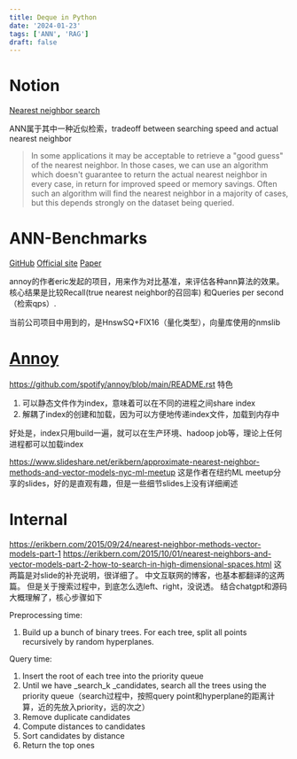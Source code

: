 ```yaml
---
title: Deque in Python
date: '2024-01-23'
tags: ['ANN', 'RAG']
draft: false
---
```



# Notion

[Nearest neighbor search](https://en.wikipedia.org/wiki/Nearest_neighbor_search)

ANN属于其中一种近似检索，tradeoff between searching speed and actual nearest neighbor

>In some applications it may be acceptable to retrieve a "good guess" of the nearest neighbor. In those cases, we can use an algorithm which doesn't guarantee to return the actual nearest neighbor in every case, in return for improved speed or memory savings. Often such an algorithm will find the nearest neighbor in a majority of cases, but this depends strongly on the dataset being queried.


# ANN-Benchmarks

[GitHub](https://github.com/nmslib/nmslib) [Official site](https://ann-benchmarks.com/) [Paper](https://arxiv.org/abs/1807.05614)

annoy的作者eric发起的项目，用来作为对比基准，来评估各种ann算法的效果。  核心结果是比较Recall(true nearest neighbor的召回率) 和Queries per second（检索qps）.

当前公司项目中用到的，是HnswSQ+FIX16（量化类型），向量库使用的nmslib

# [Annoy](https://github.com/spotify/annoy)

https://github.com/spotify/annoy/blob/main/README.rst
特色
1. 可以静态文件作为index，意味着可以在不同的进程之间share index
2. 解耦了index的创建和加载，因为可以方便地传递index文件，加载到内存中

好处是，index只用build一遍，就可以在生产环境、hadoop job等，理论上任何进程都可以加载index



https://www.slideshare.net/erikbern/approximate-nearest-neighbor-methods-and-vector-models-nyc-ml-meetup
这是作者在纽约ML meetup分享的slides，好的是直观有趣，但是一些细节slides上没有详细阐述


# Internal
https://erikbern.com/2015/09/24/nearest-neighbor-methods-vector-models-part-1
https://erikbern.com/2015/10/01/nearest-neighbors-and-vector-models-part-2-how-to-search-in-high-dimensional-spaces.html
这两篇是对slide的补充说明，很详细了。  中文互联网的博客，也基本都翻译的这两篇。  但是关于搜索过程中，到底怎么选left、right，没说透。  结合chatgpt和源码大概理解了，核心步骤如下

Preprocessing time:

1. Build up a bunch of binary trees. For each tree, split all points recursively by random hyperplanes.

Query time:

1. Insert the root of each tree into the priority queue
2. Until we have _search_k _candidates, search all the trees using the priority queue（search过程中，按照query point和hyperplane的距离计算，近的先放入priority，远的次之）
3. Remove duplicate candidates
4. Compute distances to candidates
5. Sort candidates by distance
6. Return the top ones










